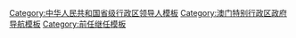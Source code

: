 {{Navbox
|name   = MCE
|image  = [[File:Regional Emblem of Macau.svg|100px|澳門特別行政區區徽]]
|above  = 目前現任主要官員詳情請點入此連結：[http://www.gov.mo/ gov.mo  {{to}}  行政長官和主要官員]
|title  = {{MAC}}[[澳門特別行政區行政長官|特別行政區行政長官]]及[[澳門特別行政區主要官員|主要官員]]
|titlestyle = background:#8BC2B5
|belowstyle = background:#8BC2B5

|group1 = [[澳門特別行政區行政長官|行政長官]]
|list1  = [[何厚鏵]] {{to}} [[崔世安]] {{to}} [[賀一誠]]
|group2 = [[行政法務司|行政法務司司長]]
|list2  = [[陳麗敏]] {{to}} [[陳海帆]] {{to}} [[張永春]]
|group3 = [[經濟財政司|經濟財政司司長]]
|list3  = [[譚伯源]] {{to}} [[梁維特]] {{to}} [[李偉農]]
|group4 = [[保安司|保安司司長]]
|list4  = [[張國華 (澳門)|張國華]] {{to}} [[黃少澤]]
|group5 = [[社會文化司|社會文化司司長]]
|list5  = [[崔世安]] {{to}} [[何厚鏵]]<sup>（代）</sup> {{to}}[[張裕 (澳門政治人物)|張　裕]] {{to}} [[譚俊榮]] {{to}} [[歐陽瑜]]
|group6 = [[運輸工務司|運輸工務司司長]]
|list6  = <s>[[歐文龍]]</s> {{to}} ''懸空'' {{to}}[[劉仕堯]] {{to}} [[羅立文]]
|group7 = [[廉政公署 (澳門)|廉政專員]]
|list7  = [[張裕 (澳門政治人物)|張　裕]] {{to}} [[馮文莊]] {{to}} [[張永春]] {{to}} [[陳子勁]]
|group8 = [[審計署 (澳門)|審計長]]
|list8  = [[蔡美莉]] {{to}} [[何永安]]
|group9 = [[警察總局|警察總局局長]]
|list9  = [[白英偉]] {{to}} [[馬耀權]] {{to}} [[梁文昌]]
|group10= [[澳門海關|海關關長]]
|list10 = [[徐禮恒]] {{to}} {{box|[[賴敏華]]}} {{to}} [[黃少澤]]<sup>（代）</sup> {{to}} [[黃有力]] {{to}} [[黃文忠 (澳門)|黃文忠]]
|below  = <s>刪除線</s>：被免職；{{box|有框}}：任內逝世
}}<noinclude>
{{collapsible option}}
[[Category:中华人民共和国省级行政区领导人模板]]
[[Category:澳门特别行政区政府导航模板]]
[[Category:前任继任模板]]
</noinclude>